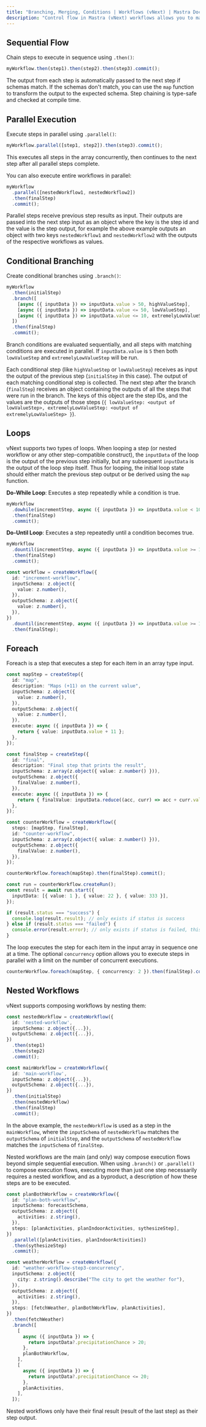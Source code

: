 ```yaml
---
title: "Branching, Merging, Conditions | Workflows (vNext) | Mastra Docs"
description: "Control flow in Mastra (vNext) workflows allows you to manage branching, merging, and conditions to construct workflows that meet your logic requirements."
---
```


## Sequential Flow

Chain steps to execute in sequence using `.then()`:

```typescript
myWorkflow.then(step1).then(step2).then(step3).commit();
```

The output from each step is automatically passed to the next step if schemas match. If the schemas don't match, you can use the `map` function to transform the output to the expected schema.
Step chaining is type-safe and checked at compile time.

## Parallel Execution

Execute steps in parallel using `.parallel()`:

```typescript
myWorkflow.parallel([step1, step2]).then(step3).commit();
```

This executes all steps in the array concurrently, then continues to the next step after all parallel steps complete.

You can also execute entire workflows in parallel:

```typescript
myWorkflow
  .parallel([nestedWorkflow1, nestedWorkflow2])
  .then(finalStep)
  .commit();
```

Parallel steps receive previous step results as input. Their outputs are passed into the next step input as an object where the key is the step id and the value is the step output, for example the above example outputs an object with two keys `nestedWorkflow1` and `nestedWorkflow2` with the outputs of the respective workflows as values.

## Conditional Branching

Create conditional branches using `.branch()`:

```typescript
myWorkflow
  .then(initialStep)
  .branch([
    [async ({ inputData }) => inputData.value > 50, highValueStep],
    [async ({ inputData }) => inputData.value <= 50, lowValueStep],
    [async ({ inputData }) => inputData.value <= 10, extremelyLowValueStep],
  ])
  .then(finalStep)
  .commit();
```

Branch conditions are evaluated sequentially, and all steps with matching conditions are executed in parallel. If `inputData.value` is `5` then both `lowValueStep` and `extremelyLowValueStep` will be run.

Each conditional step (like `highValueStep` or `lowValueStep`) receives as input the output of the previous step (`initialStep` in this case). The output of each matching conditional step is collected. The next step after the branch (`finalStep`) receives an object containing the outputs of all the steps that were run in the branch. The keys of this object are the step IDs, and the values are the outputs of those steps (`{ lowValueStep: <output of lowValueStep>, extremelyLowValueStep: <output of extremelyLowValueStep> }`). 

## Loops

vNext supports two types of loops. When looping a step (or nested workflow or any other step-compatible construct), the `inputData` of the loop is the output of the previous step initially, but any subsequent `inputData` is the output of the loop step itself. Thus for looping, the initial loop state should either match the previous step output or be derived using the `map` function.

**Do-While Loop**: Executes a step repeatedly while a condition is true.

```typescript
myWorkflow
  .dowhile(incrementStep, async ({ inputData }) => inputData.value < 10)
  .then(finalStep)
  .commit();
```

**Do-Until Loop**: Executes a step repeatedly until a condition becomes true.

```typescript
myWorkflow
  .dountil(incrementStep, async ({ inputData }) => inputData.value >= 10)
  .then(finalStep)
  .commit();
```

```typescript
const workflow = createWorkflow({
  id: "increment-workflow",
  inputSchema: z.object({
    value: z.number(),
  }),
  outputSchema: z.object({
    value: z.number(),
  }),
})
  .dountil(incrementStep, async ({ inputData }) => inputData.value >= 10)
  .then(finalStep);
```

## Foreach

Foreach is a step that executes a step for each item in an array type input.

```typescript
const mapStep = createStep({
  id: "map",
  description: "Maps (+11) on the current value",
  inputSchema: z.object({
    value: z.number(),
  }),
  outputSchema: z.object({
    value: z.number(),
  }),
  execute: async ({ inputData }) => {
    return { value: inputData.value + 11 };
  },
});

const finalStep = createStep({
  id: "final",
  description: "Final step that prints the result",
  inputSchema: z.array(z.object({ value: z.number() })),
  outputSchema: z.object({
    finalValue: z.number(),
  }),
  execute: async ({ inputData }) => {
    return { finalValue: inputData.reduce((acc, curr) => acc + curr.value, 0) };
  },
});

const counterWorkflow = createWorkflow({
  steps: [mapStep, finalStep],
  id: "counter-workflow",
  inputSchema: z.array(z.object({ value: z.number() })),
  outputSchema: z.object({
    finalValue: z.number(),
  }),
});

counterWorkflow.foreach(mapStep).then(finalStep).commit();

const run = counterWorkflow.createRun();
const result = await run.start({
  inputData: [{ value: 1 }, { value: 22 }, { value: 333 }],
});

if (result.status === "success") {
  console.log(result.result); // only exists if status is success
} else if (result.status === "failed") {
  console.error(result.error); // only exists if status is failed, this is an instance of Error
}
```

The loop executes the step for each item in the input array in sequence one at a time. The optional `concurrency` option allows you to execute steps in parallel with a limit on the number of concurrent executions.

```typescript
counterWorkflow.foreach(mapStep, { concurrency: 2 }).then(finalStep).commit();
```

## Nested Workflows

vNext supports composing workflows by nesting them:

```typescript
const nestedWorkflow = createWorkflow({
  id: 'nested-workflow',
  inputSchema: z.object({...}),
  outputSchema: z.object({...}),
})
  .then(step1)
  .then(step2)
  .commit();

const mainWorkflow = createWorkflow({
  id: 'main-workflow',
  inputSchema: z.object({...}),
  outputSchema: z.object({...}),
})
  .then(initialStep)
  .then(nestedWorkflow)
  .then(finalStep)
  .commit();
```

In the above example, the `nestedWorkflow` is used as a step in the `mainWorkflow`, where the `inputSchema` of `nestedWorkflow` matches the `outputSchema` of `initialStep`, and the `outputSchema` of `nestedWorkflow` matches the `inputSchema` of `finalStep`.

Nested workflows are the main (and only) way compose execution flows beyond simple sequential execution. When using `.branch()` or `.parallel()` to compose execution flows, executing more than just one step necessarily requires a nested workflow, and as a byproduct, a description of how these steps are to be executed.

```typescript
const planBothWorkflow = createWorkflow({
  id: "plan-both-workflow",
  inputSchema: forecastSchema,
  outputSchema: z.object({
    activities: z.string(),
  }),
  steps: [planActivities, planIndoorActivities, sythesizeStep],
})
  .parallel([planActivities, planIndoorActivities])
  .then(sythesizeStep)
  .commit();

const weatherWorkflow = createWorkflow({
  id: "weather-workflow-step3-concurrency",
  inputSchema: z.object({
    city: z.string().describe("The city to get the weather for"),
  }),
  outputSchema: z.object({
    activities: z.string(),
  }),
  steps: [fetchWeather, planBothWorkflow, planActivities],
})
  .then(fetchWeather)
  .branch([
    [
      async ({ inputData }) => {
        return inputData?.precipitationChance > 20;
      },
      planBothWorkflow,
    ],
    [
      async ({ inputData }) => {
        return inputData?.precipitationChance <= 20;
      },
      planActivities,
    ],
  ]);
```

Nested workflows only have their final result (result of the last step) as their step output.
